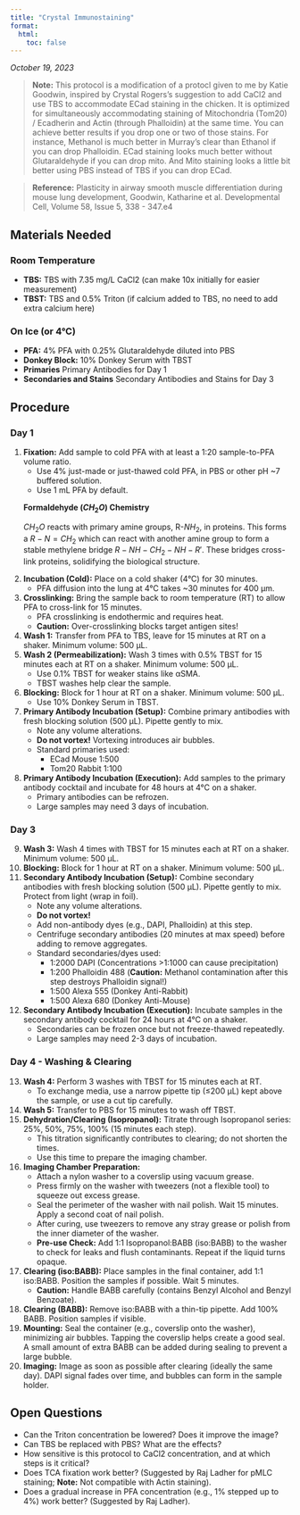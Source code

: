```yaml
---
title: "Crystal Immunostaining"
format:
  html:
    toc: false
---
```


<!-- TO DO: -->
<!-- include pictures of each step if possible' -->
<!-- write a section about debugging too much / too little incubation time and antibody amount -->
<!-- give the writeup of diffusion time. -->
<!-- (give the pictures of how it works. -->


*October 19, 2023*

> **Note:** This protocol is a modification of a protocl given to me by Katie Goodwin, inspired by Crystal Rogers's suggestion to add CaCl2 and use TBS to accommodate ECad staining in the chicken. It is optimized for simultaneously accommodating staining of Mitochondria (Tom20) / Ecadherin and Actin (through Phalloidin) at the same time. You can achieve better results if you drop one or two of those stains. For instance, Methanol is much better in Murray's clear than Ethanol if you can drop Phalloidin. ECad staining looks much better without Glutaraldehyde if you can drop mito. And Mito staining looks a little bit better using PBS instead of TBS if you can drop ECad.

> **Reference:** Plasticity in airway smooth muscle differentiation during mouse lung development, Goodwin, Katharine et al. Developmental Cell, Volume 58, Issue 5, 338 - 347.e4

## Materials Needed

### Room Temperature
- **TBS:** TBS with 7.35 mg/L CaCl2 (can make 10x initially for easier measurement)
- **TBST:** TBS and 0.5% Triton (if calcium added to TBS, no need to add extra calcium here)

### On Ice (or 4°C)
- **PFA:** 4% PFA with 0.25% Glutaraldehyde diluted into PBS
- **Donkey Block:** 10% Donkey Serum with TBST
- **Primaries** Primary Antibodies for Day 1
- **Secondaries and Stains** Secondary Antibodies and Stains for Day 3

## Procedure

### Day 1

1.  **Fixation:** Add sample to cold PFA with at least a 1:20 sample-to-PFA volume ratio.
    *   Use 4% just-made or just-thawed cold PFA, in PBS or other pH ~7 buffered solution.
    *   Use 1 mL PFA by default.

    ::: {.column-margin}
    **Formaldehyde ($CH_2O$) Chemistry**

    $CH_2O$ reacts with primary amine groups, R-$NH_2$, in proteins. This forms a $R-N=CH_2$ which can react with another amine group to form a stable methylene bridge $R-NH-CH_2-NH-R'$. These bridges cross-link proteins, solidifying the biological structure.
    :::

2.  **Incubation (Cold):** Place on a cold shaker (4°C) for 30 minutes.
    *   PFA diffusion into the lung at 4°C takes ~30 minutes for 400 µm.
3.  **Crosslinking:** Bring the sample back to room temperature (RT) to allow PFA to cross-link for 15 minutes.
    *   PFA crosslinking is endothermic and requires heat.
    *   **Caution:** Over-crosslinking blocks target antigen sites!
4.  **Wash 1:** Transfer from PFA to TBS, leave for 15 minutes at RT on a shaker. Minimum volume: 500 µL.
5.  **Wash 2 (Permeabilization):** Wash 3 times with 0.5% TBST for 15 minutes each at RT on a shaker. Minimum volume: 500 µL.
    *   Use 0.1% TBST for weaker stains like αSMA.
    *   TBST washes help clear the sample.
6.  **Blocking:** Block for 1 hour at RT on a shaker. Minimum volume: 500 µL.
    *   Use 10% Donkey Serum in TBST.
7.  **Primary Antibody Incubation (Setup):** Combine primary antibodies with fresh blocking solution (500 µL). Pipette gently to mix.
    *   Note any volume alterations.
    *   **Do not vortex!** Vortexing introduces air bubbles.
    *   Standard primaries used:
        *   ECad Mouse 1:500
        *   Tom20 Rabbit 1:100
8.  **Primary Antibody Incubation (Execution):** Add samples to the primary antibody cocktail and incubate for 48 hours at 4°C on a shaker.
    *   Primary antibodies can be refrozen.
    *   Large samples may need 3 days of incubation.

### Day 3

9.  **Wash 3:** Wash 4 times with TBST for 15 minutes each at RT on a shaker. Minimum volume: 500 µL.
10. **Blocking:** Block for 1 hour at RT on a shaker. Minimum volume: 500 µL.
11. **Secondary Antibody Incubation (Setup):** Combine secondary antibodies with fresh blocking solution (500 µL). Pipette gently to mix. Protect from light (wrap in foil).
    *   Note any volume alterations.
    *   **Do not vortex!**
    *   Add non-antibody dyes (e.g., DAPI, Phalloidin) at this step.
    *   Centrifuge secondary antibodies (20 minutes at max speed) before adding to remove aggregates.
    *   Standard secondaries/dyes used:
        *   1:2000 DAPI (Concentrations >1:1000 can cause precipitation)
        *   1:200 Phalloidin 488 (**Caution:** Methanol contamination after this step destroys Phalloidin signal!)
        *   1:500 Alexa 555 (Donkey Anti-Rabbit)
        *   1:500 Alexa 680 (Donkey Anti-Mouse)
12. **Secondary Antibody Incubation (Execution):** Incubate samples in the secondary antibody cocktail for 24 hours at 4°C on a shaker.
    *   Secondaries can be frozen once but not freeze-thawed repeatedly.
    *   Large samples may need 2-3 days of incubation.

### Day 4 - Washing & Clearing

13. **Wash 4:** Perform 3 washes with TBST for 15 minutes each at RT.
    *   To exchange media, use a narrow pipette tip (≤200 µL) kept above the sample, or use a cut tip carefully.
14. **Wash 5:** Transfer to PBS for 15 minutes to wash off TBST.
15. **Dehydration/Clearing (Isopropanol):** Titrate through Isopropanol series: 25%, 50%, 75%, 100% (15 minutes each step).
    *   This titration significantly contributes to clearing; do not shorten the times.
    *   Use this time to prepare the imaging chamber.
16. **Imaging Chamber Preparation:**
    *   Attach a nylon washer to a coverslip using vacuum grease.
    *   Press firmly on the washer with tweezers (not a flexible tool) to squeeze out excess grease.
    *   Seal the perimeter of the washer with nail polish. Wait 15 minutes. Apply a second coat of nail polish.
    *   After curing, use tweezers to remove any stray grease or polish from the inner diameter of the washer.
    *   **Pre-use Check:** Add 1:1 Isopropanol:BABB (iso:BABB) to the washer to check for leaks and flush contaminants. Repeat if the liquid turns opaque.
17. **Clearing (iso:BABB):** Place samples in the final container, add 1:1 iso:BABB. Position the samples if possible. Wait 5 minutes.
    *   **Caution:** Handle BABB carefully (contains Benzyl Alcohol and Benzyl Benzoate).
18. **Clearing (BABB):** Remove iso:BABB with a thin-tip pipette. Add 100% BABB. Position samples if visible.
19. **Mounting:** Seal the container (e.g., coverslip onto the washer), minimizing air bubbles. Tapping the coverslip helps create a good seal. A small amount of extra BABB can be added during sealing to prevent a large bubble.
20. **Imaging:** Image as soon as possible after clearing (ideally the same day). DAPI signal fades over time, and bubbles can form in the sample holder.

## Open Questions

*   Can the Triton concentration be lowered? Does it improve the image?
*   Can TBS be replaced with PBS? What are the effects?
*   How sensitive is this protocol to CaCl2 concentration, and at which steps is it critical?
*   Does TCA fixation work better? (Suggested by Raj Ladher for pMLC staining; **Note:** Not compatible with Actin staining).
*   Does a gradual increase in PFA concentration (e.g., 1% stepped up to 4%) work better? (Suggested by Raj Ladher).
